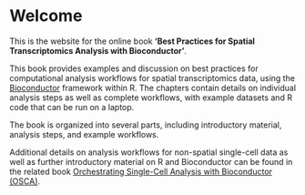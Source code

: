 # Welcome {.unnumbered}

This is the website for the online book **'Best Practices for Spatial Transcriptomics Analysis with Bioconductor'**.

This book provides examples and discussion on best practices for computational analysis workflows for spatial transcriptomics data, using the [Bioconductor](http://bioconductor.org/) framework within R. The chapters contain details on individual analysis steps as well as complete workflows, with example datasets and R code that can be run on a laptop.

The book is organized into several parts, including introductory material, analysis steps, and example workflows.

Additional details on analysis workflows for non-spatial single-cell data as well as further introductory material on R and Bioconductor can be found in the related book [Orchestrating Single-Cell Analysis with Bioconductor (OSCA)](https://osca.bioconductor.org/).
